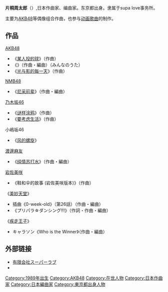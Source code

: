 {{BLP unsourced|date=2015年1月}}
{{Japanese|japanese=片桐 周太郎|kana=かたぎり しゅうたろう|romaji=Katagiri Shūtarō}}
'''片桐周太郎'''（{{bd|1989年|3月21日}}）,日本作曲家、编曲家。东京都出身。隶属于supa love事务所。

主要为[[AKB48|AKB48]]等偶像组合作曲，也参与[[动画歌曲|动画歌曲]]的制作。

== 作品 ==
; [[AKB48|AKB48]]
* 《[[心意告示牌|某人投的球]]》（作曲）
* 《{{link-ja|鞋和伞的故事|履物と傘の物語|}}》（作曲・編曲）（みんなのうた）
* 《[[LOVE_TRIP/分享幸福|光与影的每一天]]》（作曲）
; [[NMB48|NMB48]]
* 《[[Don't_look_back!|尼采前辈]]》（作曲・編曲）
; [[乃木坂46|乃木坂46]]
* 《[[透明色_(乃木坂46專輯)|谜样涂鸦]]》（作曲）
* 《[[影响者|要考虑生活]]》（作曲）
; 小嶋坂46
*  《[[希望無限|风的螺旋]]》
; [[渡邊麻友|渡邊麻友]]
* 《[[這裡是羅德斯島、在這裡跳吧！|纯情苏打水]]》（作曲・編曲）
; [[岩佐美咲|岩佐美咲]]
* 《鞋和伞的故事 (岩佐美咲版本)》（作曲）
; 《[[美妙天堂|美妙天堂]]》
* 插曲《0-week-old》（第26話）（作曲・編曲）
* 《プリパラ☆ダンシング!!!》（作詞・作曲・編曲）
; 《[[疾走王子|疾走王子]]》
* キャラソン《Who is the Winner》（作曲・編曲）

== 外部链接 ==
* [https://web.archive.org/web/20170403142929/http://supalove.com/category/introduction/shutaro-katagiri/ 有限会社スーパーラブ]
* {{Twitter|boston0321}}

{{DEFAULTSORT:Katagiri Shutaro}}
[[Category:1989年出生|Category:1989年出生]]
[[Category:AKB48|Category:AKB48]]
[[Category:在世人物|Category:在世人物]]
[[Category:日本作曲家|Category:日本作曲家]]
[[Category:日本編曲家|Category:日本編曲家]]
[[Category:東京都出身人物|Category:東京都出身人物]]